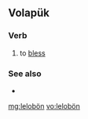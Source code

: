 ==Volapük==

===Verb===
{{head|vo|verb}}

# to [[bless]]

===See also===
* {{l|vo|benedön}}

[[mg:lelobön]]
[[vo:lelobön]]